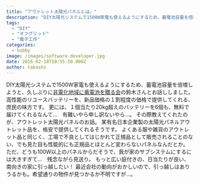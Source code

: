 ```yaml
---
title: "アウトレット太陽光パネルとは。"
description: "DIY太陽光システムで1500W家電も使えるようにするため、蓄電池容量を倍増しようと、久しぶりに非電化地域に蓄電池を贈る会の鈴木さんとお話ししました。高性能のリ..."
tags:
  - "DIY"
  - "オフグリッド"
  - "電子工作"
categories:
  - hobby
image: /images/software-developer.jpg
date: 2016-02-18T18:55:50.000Z
author: takashi
---
```



DIY太陽光システムで1500W家電も使えるようにするため、蓄電池容量を倍増しようと、久しぶりに<a href="http://www.offgrid-child.com/%E5%86%8D%E7%94%9F%E3%83%90%E3%83%83%E3%83%86%E3%83%AA%E3%83%BC%E8%B2%A9%E5%A3%B2%E3%82%B3%E3%83%BC%E3%83%8A%E3%83%BC/">非電化地域に蓄電池を贈る会</a>の鈴木さんとお話ししました。
高性能のリユースバッテリーを、新品価格の１割程度の価格で提供してくれる、庶民の味方です。
更には、１個当たり20kg超えのバッテリーを6個も、無料で届けてくれるなんて…　有難いやら申し訳ないやら…。
その際教えてくれたのが、アウトレット太陽光パネルのお話。
某有名日本企業製の太陽光パネルアウトレット品を、格安で提供してくれるそうです。
よくある服や雑貨のアウトレット品と同じく、工場で不良としてはじかれて正規品として販売されることのない、でも見た目も性能的にも正規品とほとんど変わらないパネルなんだとか。
ただ、どうも100W以上のパネルからだそうで、我が家のサブシステムにするには大きすぎて…　残念ながら見送り。
もっと広い庭付きの、日当たりが良い、南向きの家に引っ越したい！
最近会社の動向がおかしいので、引っ越しはありうるかも。希望通りの物件が見つかるか不明ですが…。